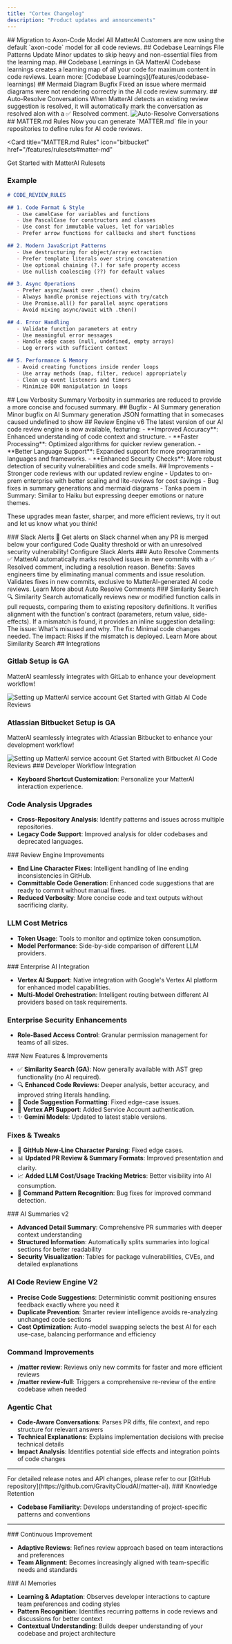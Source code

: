 ```yaml
---
title: "Cortex Changelog"
description: "Product updates and announcements"
---
```

<Update label="September 11, 2025">
## Migration to Axon-Code Model
All MatterAI Customers are now using the default `axon-code` model for all code reviews.
</Update>

<Update label="September 10, 2025">
## Codebase Learnings File Patterns Update
Minor updates to skip heavy and non-essential files from the learning map.
</Update>

<Update label="September 4, 2025">
## Codebase Learnings in GA
MatterAI Codebase learnings creates a learning map of all your code for maximum content in code reviews. Learn more: [Codebase Learnings](/features/codebase-learnings)
</Update>

<Update label="September 1, 2025">
## Mermaid Diagram Bugfix
Fixed an issue where mermaid diagrams were not rendering correctly in the AI code review summary.
</Update>

<Update label="August 28, 2025">
## Auto-Resolve Conversations
When MatterAI detects an existing review suggestion is resolved, it will automatically mark the conversation as resolved alon with a ✅ Resolved comment.

<Frame>
<img src="/images/features/auto-resolve.png" alt="Auto-Resolve Conversations" />
</Frame>
</Update>

<Update label="August 25, 2025">
## MATTER.md Rules
Now you can generate `MATTER.md` file in your repositories to define rules for AI code reviews.

<Card
title="MATTER.md Rules"
icon="bitbucket"
href="/features/rulesets#matter-md"
>
Get Started with MatterAI Rulesets
</Card>

### Example

```markdown MATTER.md lines icon="markdown"
# CODE_REVIEW_RULES

## 1. Code Format & Style
   - Use camelCase for variables and functions
   - Use PascalCase for constructors and classes
   - Use const for immutable values, let for variables
   - Prefer arrow functions for callbacks and short functions

## 2. Modern JavaScript Patterns
   - Use destructuring for object/array extraction
   - Prefer template literals over string concatenation
   - Use optional chaining (?.) for safe property access
   - Use nullish coalescing (??) for default values

## 3. Async Operations
   - Prefer async/await over .then() chains
   - Always handle promise rejections with try/catch
   - Use Promise.all() for parallel async operations
   - Avoid mixing async/await with .then()

## 4. Error Handling
   - Validate function parameters at entry
   - Use meaningful error messages
   - Handle edge cases (null, undefined, empty arrays)
   - Log errors with sufficient context

## 5. Performance & Memory
   - Avoid creating functions inside render loops
   - Use array methods (map, filter, reduce) appropriately
   - Clean up event listeners and timers
   - Minimize DOM manipulation in loops
```

</Update>

<Update label="August 18, 2025">
## Low Verbosity Summary
Verbosity in summaries are reduced to provide a more concise and focused summary.
</Update>

<Update label="August 15, 2025">
## Bugfix - AI Summary generation
Minor bugfix on AI Summary generation JSON formatting that in somecases caused undefined to show
</Update>

<Update label="August 10, 2025">
## Review Engine v6
The latest version of our AI code review engine is now available, featuring:
- **Improved Accuracy**: Enhanced understanding of code context and structure.
- **Faster Processing**: Optimized algorithms for quicker review generation.
- **Better Language Support**: Expanded support for more programming languages and frameworks.
- **Enhanced Security Checks**: More robust detection of security vulnerabilities and code smells.
</Update>

<Update label="July 29, 2025">
## Improvements
- Stronger code reviews with our updated review engine
- Updates to on-prem enterprise with better scaling and lite-reviews for cost savings
- Bug fixes in summary generations and mermaid diagrams
- Tanka poem in Summary: Similar to Haiku but expressing deeper emotions or nature themes.

These upgrades mean faster, sharper, and more efficient reviews, try it out and let us know what you think!
</Update>

<Update label="July 22, 2025">
### Slack Alerts 🔔
Get alerts on Slack channel when any PR is merged below your configured Code Quality threshold or with an unresolved security vulnerability!
<Card
icon="slack"
title="Slack Alerts"
href="/connectors/slack"
>
Configure Slack Alerts
</Card>
</Update>

<Update label="July 15, 2025">
### Auto Resolve Comments ✅
MatterAI automatically marks resolved issues in new commits with a ✅ Resolved comment, including a resolution reason.
Benefits:
Saves engineers time by eliminating manual comments and issue resolution.
Validates fixes in new commits, exclusive to MatterAI-generated AI code reviews.
<Card
icon="message-check"
title="Auto Resolve Comments"
href="/features/auto-resolve"
>
Learn More about Auto Resolve Comments
</Card>
</Update>

<Update label="July 8, 2025">
### Similarity Search 🔍
Similarity Search automatically reviews new or modified function calls in pull requests, comparing them to existing repository definitions. It verifies alignment with the function's contract (parameters, return value, side-effects). If a mismatch is found, it provides an inline suggestion detailing:
The issue: What's misused and why.
The fix: Minimal code changes needed.
The impact: Risks if the mismatch is deployed.
<Card
icon="magnifying-glass"
title="Similarity Search"
href="/features/similarity-search"
>
Learn More about Similarity Search
</Card>
</Update>

<Update label="July 1, 2025">
## Integrations

### Gitlab Setup is GA
MatterAI seamlessly integrates with GitLab to enhance your development workflow!
<Frame>
  <img src="/images/connectors/gitlab/gitlab-merge-request-summary.png" alt="Setting up MatterAI service account" />
</Frame>
<Card
title="Gitlab Integration"
icon="gitlab"
href="/quickstart-ai-code-review-gitlab"
>
Get Started with Gitlab AI Code Reviews
</Card>

### Atlassian Bitbucket Setup is GA
MatterAI seamlessly integrates with Atlassian Bitbucket to enhance your development workflow!
<Frame>
  <img src="/images/connectors/bitbucket/matterai-bitbucket-summary.png" alt="Setting up MatterAI service account" />
</Frame>
<Card
title="Bitbucket Integration"
icon="bitbucket"
href="/quickstart-ai-code-review-atlassian-bitbucket"
>
Get Started with Bitbucket AI Code Reviews
</Card>
</Update>

<Update label="June 24, 2025">
### Developer Workflow Integration

- **Keyboard Shortcut Customization**: Personalize your MatterAI interaction experience.

### Code Analysis Upgrades

- **Cross-Repository Analysis**: Identify patterns and issues across multiple repositories.
- **Legacy Code Support**: Improved analysis for older codebases and deprecated languages.
</Update>

<Update label="June 17, 2025">
### Review Engine Improvements

- **End Line Character Fixes**: Intelligent handling of line ending inconsistencies in GitHub.
- **Committable Code Generation**: Enhanced code suggestions that are ready to commit without manual fixes.
- **Reduced Verbosity**: More concise code and text outputs without sacrificing clarity.

### LLM Cost Metrics

- **Token Usage**: Tools to monitor and optimize token consumption.
- **Model Performance**: Side-by-side comparison of different LLM providers.
</Update>

<Update label="June 10, 2025">
### Enterprise AI Integration

- **Vertex AI Support**: Native integration with Google's Vertex AI platform for enhanced model capabilities.
- **Multi-Model Orchestration**: Intelligent routing between different AI providers based on task requirements.

### Enterprise Security Enhancements

- **Role-Based Access Control**: Granular permission management for teams of all sizes.
</Update>

<Update label="June 3, 2025">
### New Features & Improvements

- ✅ **Similarity Search (GA)**: Now generally available with AST grep functionality (no AI required).
- 🔍 **Enhanced Code Reviews**: Deeper analysis, better accuracy, and improved string literals handling.
- 📝 **Code Suggestion Formatting**: Fixed edge-case issues.
- 🤖 **Vertex API Support**: Added Service Account authentication.
- ✨ **Gemini Models**: Updated to latest stable versions.

### Fixes & Tweaks

- 🔧 **GitHub New-Line Character Parsing**: Fixed edge cases.
- 📊 **Updated PR Review & Summary Formats**: Improved presentation and clarity.
- 📈 **Added LLM Cost/Usage Tracking Metrics**: Better visibility into AI consumption.
- 🐛 **Command Pattern Recognition**: Bug fixes for improved command detection.
</Update>

<Update label="May 2025">
### AI Summaries v2

- **Advanced Detail Summary**: Comprehensive PR summaries with deeper context understanding
- **Structured Information**: Automatically splits summaries into logical sections for better readability
- **Security Visualization**: Tables for package vulnerabilities, CVEs, and detailed explanations

### AI Code Review Engine V2

- **Precise Code Suggestions**: Deterministic commit positioning ensures feedback exactly where you need it
- **Duplicate Prevention**: Smarter review intelligence avoids re-analyzing unchanged code sections
- **Cost Optimization**: Auto-model swapping selects the best AI for each use-case, balancing performance and efficiency

### Command Improvements

- **/matter review**: Reviews only new commits for faster and more efficient reviews
- **/matter review-full**: Triggers a comprehensive re-review of the entire codebase when needed

### Agentic Chat

- **Code-Aware Conversations**: Parses PR diffs, file context, and repo structure for relevant answers
- **Technical Explanations**: Explains implementation decisions with precise technical details
- **Impact Analysis**: Identifies potential side effects and integration points of code changes

---

<Note>
For detailed release notes and API changes, please refer to our [GitHub repository](https://github.com/GravityCloudAI/matter-ai).
</Note>
</Update>

<Update label="April 22, 2025">
### Knowledge Retention

- **Codebase Familiarity**: Develops understanding of project-specific patterns and conventions

---

</Update>

<Update label="April 15, 2025">
### Continuous Improvement

- **Adaptive Reviews**: Refines review approach based on team interactions and preferences
- **Team Alignment**: Becomes increasingly aligned with team-specific needs and standards
</Update>

<Update label="April 8, 2025">
### AI Memories

- **Learning & Adaptation**: Observes developer interactions to capture team preferences and coding styles
- **Pattern Recognition**: Identifies recurring patterns in code reviews and discussions for better context
- **Contextual Understanding**: Builds deeper understanding of your codebase and project architecture
</Update>